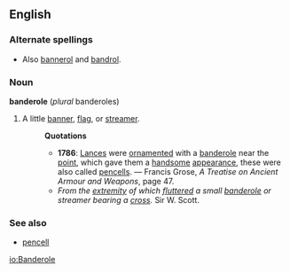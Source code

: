 ==English==
===Alternate spellings===
* Also [[bannerol]] and [[bandrol]].
===Noun===
'''banderole''' (''plural'' banderoles)
#A little [[banner]], [[flag]], or [[streamer]].
#:'''Quotations'''
#:*'''1786''': [[Lance]]s were [[ornament]]ed with a [[banderole]] near the [[point]], which gave them a [[handsome]] [[appearance]], these were also called [[pencell]]s. &mdash; Francis Grose, ''A Treatise on Ancient Armour and Weapons'', page 47.
#:* ''From the [[extremity]] of which [[flutter]]ed a small [[banderole]] or streamer bearing a [[cross]].'' Sir W. Scott.
===See also===
* [[pencell]]

[[io:Banderole]]